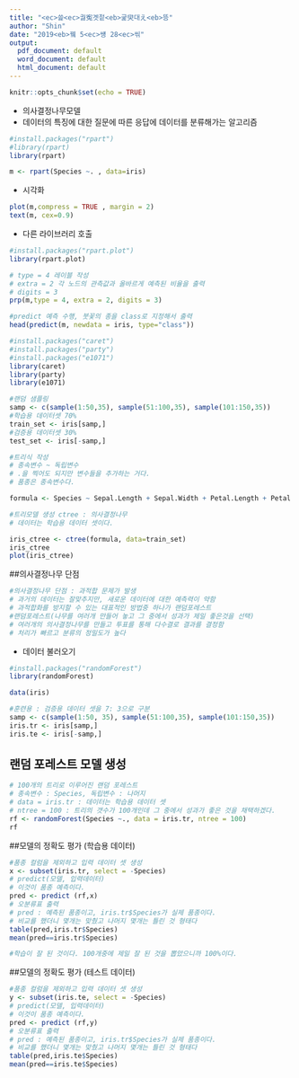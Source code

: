 ```yaml
---
title: "<ec>쓽<ec>궗寃곗젙<eb>굹臾대え<eb>뜽"
author: "Shin"
date: "2019<eb>뀈 5<ec>썡 28<ec>씪"
output:
  pdf_document: default
  word_document: default
  html_document: default
---
```


```r
knitr::opts_chunk$set(echo = TRUE)
```

- 의사결정나무모델
- 데이터의 특징에 대한 질문에 따른 응답에 데이터를 분류해가는 알고리즘


```r
#install.packages("rpart")
#library(rpart)
library(rpart)
```

```r
m <- rpart(Species ~. , data=iris)

```

- 시각화

```r
plot(m,compress = TRUE , margin = 2)
text(m, cex=0.9)
```

- 다른 라이브러리 호출

```r
#install.packages("rpart.plot")
library(rpart.plot)
```
```r
# type = 4 레이블 작성
# extra = 2 각 노드의 관측값과 올바르게 예측된 비율을 출력
# digits = 3
prp(m,type = 4, extra = 2, digits = 3)
```

```r
#predict 예측 수행, 붓꽃의 종을 class로 지정해서 출력
head(predict(m, newdata = iris, type="class"))
```


```r
#install.packages("caret")
#install.packages("party")
#install.packages("e1071")
library(caret)
library(party)
library(e1071)
```


```r
#랜덤 샘플링
samp <- c(sample(1:50,35), sample(51:100,35), sample(101:150,35))
#학습용 데이터셋 70%
train_set <- iris[samp,]
#검증용 데이터셋 30%
test_set <- iris[-samp,]

```


```r
#트리식 작성
# 종속변수 ~ 독립변수
# .을 찍어도 되지만 변수들을 추가하는 거다.
# 품종은 종속변수다.

formula <- Species ~ Sepal.Length + Sepal.Width + Petal.Length + Petal.Width

#트리모델 생성 ctree : 의사결정나무
# 데이터는 학습용 데이터 셋이다.

iris_ctree <- ctree(formula, data=train_set)
iris_ctree
plot(iris_ctree)
```

##의사결정나무 단점

```r
#의사결정나무 단점 : 과적합 문제가 발생
# 과거의 데이터는 잘맞추지만, 새로운 데이터에 대한 예측력이 약함
# 과적합화를 방지할 수 있는 대표적인 방법중 하나가 랜덤포레스트
#랜덤포레스트(나무를 여러개 만들어 놓고 그 중에서 성과가 제일 좋은것을 선택)
# 여러개의 의사결정나무를 만들고 투표를 통해 다수결로 결과를 결정함
# 처리가 빠르고 분류의 정밀도가 높다
```

- 데이터 불러오기

```r
#install.packages("randomForest")
library(randomForest)

```


```r
data(iris)

#훈련용 : 검증용 데이터 셋을 7: 3으로 구분
samp <- c(sample(1:50, 35), sample(51:100,35), sample(101:150,35))
iris.tr <- iris[samp,]
iris.te <- iris[-samp,]

```

## 랜덤 포레스트 모델 생성


```r

# 100개의 트리로 이루어진 랜덤 포레스트
# 종속변수 : Species, 독립변수 : 나머지
# data = iris.tr : 데이터는 학습용 데이터 셋
# ntree = 100 : 트리의 갯수가 100개인데 그 중에서 성과가 좋은 것을 채택하겠다.
rf <- randomForest(Species ~., data = iris.tr, ntree = 100)
rf
```


##모델의 정확도 평가 (학습용 데이터)

```r
#품종 컬럼을 제외하고 입력 데이터 셋 생성
x <- subset(iris.tr, select = -Species)
# predict(모델, 입력데이터)
# 이것이 품종 예측이다.
pred <- predict (rf,x)
# 오분류표 출력
# pred : 예측된 품종이고, iris.tr$Species가 실제 품종이다.
# 비교를 했더니 몇개는 맞췄고 나머지 몇개는 틀린 것 형태다
table(pred,iris.tr$Species)
mean(pred==iris.tr$Species)

#학습이 잘 된 것이다. 100개중에 제일 잘 된 것을 뽑았으니까 100%이다.

```

##모델의 정확도 평가 (테스트 데이터)

```r
#품종 컬럼을 제외하고 입력 데이터 셋 생성
y <- subset(iris.te, select = -Species)
# predict(모델, 입력데이터)
# 이것이 품종 예측이다.
pred <- predict (rf,y)
# 오분류표 출력
# pred : 예측된 품종이고, iris.tr$Species가 실제 품종이다.
# 비교를 했더니 몇개는 맞췄고 나머지 몇개는 틀린 것 형태다
table(pred,iris.te$Species)
mean(pred==iris.te$Species)

```
